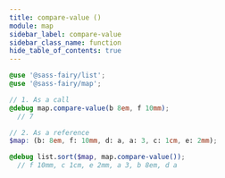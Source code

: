 ```yaml
---
title: compare-value ()
module: map
sidebar_label: compare-value
sidebar_class_name: function
hide_table_of_contents: true
---
```


<FieldDetails><CompareLogicCallout /></FieldDetails>

```scss
@use '@sass-fairy/list';
@use '@sass-fairy/map';

// 1. As a call
@debug map.compare-value(b 8em, f 10mm);
  // 7

// 2. As a reference
$map: (b: 8em, f: 10mm, d: a, a: 3, c: 1cm, e: 2mm);

@debug list.sort($map, map.compare-value());
  // f 10mm, c 1cm, e 2mm, a 3, b 8em, d a
```
